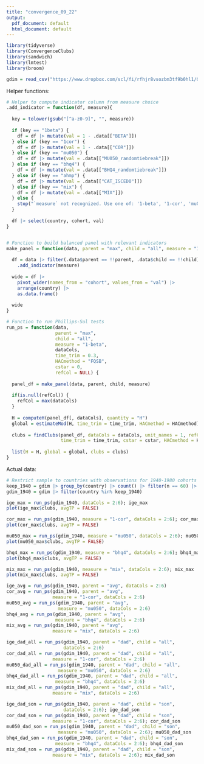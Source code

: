```yaml
---
title: "convergence_09_22"
output:
  pdf_document: default
  html_document: default
---
```


```r
library(tidyverse)
library(ConvergenceClubs)
library(sandwich)
library(lmtest)
library(broom)

gdim = read_csv("https://www.dropbox.com/scl/fi/rfhjr8vsozbm3tf9b0hl1/GDIM_2023_03.csv?rlkey=e7xkxskhd2tqrh13lp13th9xr&st=2wdvfvf0&dl=1")
```

Helper functions:

```r
# Helper to compute indicator column from measure choice
.add_indicator = function(df, measure){
 
  key = tolower(gsub("[^a-z0-9]", "", measure))
  
  if (key == "1beta") {
    df = df |> mutate(val = 1 - .data[["BETA"]])
  } else if (key == "1cor") {
    df = df |> mutate(val = 1 - .data[["COR"]])
  } else if (key == "mu050") {
    df = df |> mutate(val = .data[["MU050_randomtiebreak"]])
  } else if (key == "bhq4") {
    df = df |> mutate(val = .data[["BHQ4_randomtiebreak"]])
  } else if (key == "ahmp") {
    df = df |> mutate(val = .data[["CAT_ISCED0"]])
  } else if (key == "mix") {
    df = df |> mutate(val = .data[["MIX"]])
  } else {
    stop("`measure` not recognized. Use one of: '1-beta', '1-cor', 'mu050', 'bhq4', 'ahmp', 'mix'.")
  }
  
  df |> select(country, cohort, val)
}


# Function to build balanced panel with relevant indicators
make_panel = function(data, parent = "max", child = "all", measure = "1-beta"){
  
  df = data |> filter(.data$parent == !!parent, .data$child == !!child) |>
    .add_indicator(measure)
  
  wide = df |>
    pivot_wider(names_from = "cohort", values_from = "val") |>
    arrange(country) |>
    as.data.frame()
  
  wide
}

# Function to run Phillips-Sul tests
run_ps = function(data,
                  parent = "max",
                  child = "all",
                  measure = "1-beta",
                  dataCols,
                  time_trim = 0.3,
                  HACmethod = "FQSB",
                  cstar = 0,
                  refCol = NULL) {
  
  panel_df = make_panel(data, parent, child, measure)
  
  if(is.null(refCol)) {
    refCol = max(dataCols)
  }
  
  H = computeH(panel_df[, dataCols], quantity = "H")
  global = estimateMod(H, time_trim = time_trim, HACmethod = HACmethod)
  
  clubs = findClubs(panel_df, dataCols = dataCols, unit_names = 1, refCol = refCol,
                    time_trim = time_trim, cstar = cstar, HACmethod = HACmethod)
  
  list(H = H, global = global, clubs = clubs)
}
```

Actual data:

```r
# Restrict sample to countries with observations for 1940-1980 cohorts
keep_1940 = gdim |> group_by(country) |> count() |> filter(n == 60) |> pull(country)
gdim_1940 = gdim |> filter(country %in% keep_1940)
```

```r
ige_max = run_ps(gdim_1940, dataCols = 2:6); ige_max
plot(ige_max$clubs, avgTP = FALSE)

cor_max = run_ps(gdim_1940, measure = "1-cor", dataCols = 2:6); cor_max
plot(cor_max$clubs, avgTP = FALSE)

mu050_max = run_ps(gdim_1940, measure = "mu050", dataCols = 2:6); mu050_max
plot(mu050_max$clubs, avgTP = FALSE)

bhq4_max = run_ps(gdim_1940, measure = "bhq4", dataCols = 2:6); bhq4_max
plot(bhq4_max$clubs, avgTP = FALSE)

mix_max = run_ps(gdim_1940, measure = "mix", dataCols = 2:6); mix_max
plot(mix_max$clubs, avgTP = FALSE)

```


```r
ige_avg = run_ps(gdim_1940, parent = "avg", dataCols = 2:6)
cor_avg = run_ps(gdim_1940, parent = "avg",
                 measure = "1-cor", dataCols = 2:6)
mu050_avg = run_ps(gdim_1940, parent = "avg",
                   measure = "mu050", dataCols = 2:6)
bhq4_avg = run_ps(gdim_1940, parent = "avg",
                  measure = "bhq4", dataCols = 2:6)
mix_avg = run_ps(gdim_1940, parent = "avg",
                 measure = "mix", dataCols = 2:6)
```


```r
ige_dad_all = run_ps(gdim_1940, parent = "dad", child = "all",
                     dataCols = 2:6)
cor_dad_all = run_ps(gdim_1940, parent = "dad", child = "all",
                 measure = "1-cor", dataCols = 2:6)
mu050_dad_all = run_ps(gdim_1940, parent = "dad", child = "all",
                   measure = "mu050", dataCols = 2:6)
bhq4_dad_all = run_ps(gdim_1940, parent = "dad", child = "all",
                  measure = "bhq4", dataCols = 2:6)
mix_dad_all = run_ps(gdim_1940, parent = "dad", child = "all",
                 measure = "mix", dataCols = 2:6)
```


```r
ige_dad_son = run_ps(gdim_1940, parent = "dad", child = "son",
                     dataCols = 2:6); ige_dad_son
cor_dad_son = run_ps(gdim_1940, parent = "dad", child = "son",
                 measure = "1-cor", dataCols = 2:6); cor_dad_son
mu050_dad_son = run_ps(gdim_1940, parent = "dad", child = "son",
                   measure = "mu050", dataCols = 2:6); mu050_dad_son
bhq4_dad_son = run_ps(gdim_1940, parent = "dad", child = "son",
                  measure = "bhq4", dataCols = 2:6); bhq4_dad_son
mix_dad_son = run_ps(gdim_1940, parent = "dad", child = "son",
                 measure = "mix", dataCols = 2:6); mix_dad_son
```









